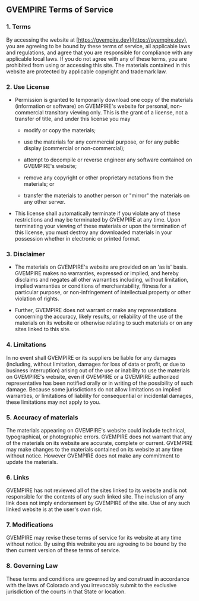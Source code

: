## GVEMPIRE Terms of Service

### 1. Terms

By accessing the website at [https://gvempire.dev](https://gvempire.dev), you are agreeing to be bound by these terms of service, all applicable laws and regulations, and agree that you are responsible for compliance with any applicable local laws. If you do not agree with any of these terms, you are prohibited from using or accessing this site. The materials contained in this website are protected by applicable copyright and trademark law.

### 2. Use License

- Permission is granted to temporarily download one copy of the materials (information or software) on GVEMPIRE's website for personal, non-commercial transitory viewing only. This is the grant of a license, not a transfer of title, and under this license you may

  - modify or copy the materials;

  - use the materials for any commercial purpose, or for any public display (commercial or non-commercial);

  - attempt to decompile or reverse engineer any software contained on GVEMPIRE's website;

  - remove any copyright or other proprietary notations from the materials; or

  - transfer the materials to another person or "mirror" the materials on any other server.

- This license shall automatically terminate if you violate any of these restrictions and may be terminated by GVEMPIRE at any time. Upon terminating your viewing of these materials or upon the termination of this license, you must destroy any downloaded materials in your possession whether in electronic or printed format.

### 3. Disclaimer

- The materials on GVEMPIRE's website are provided on an 'as is' basis. GVEMPIRE makes no warranties, expressed or implied, and hereby disclaims and negates all other warranties including, without limitation, implied warranties or conditions of merchantability, fitness for a particular purpose, or non-infringement of intellectual property or other violation of rights.

- Further, GVEMPIRE does not warrant or make any representations concerning the accuracy, likely results, or reliability of the use of the materials on its website or otherwise relating to such materials or on any sites linked to this site.

### 4. Limitations

In no event shall GVEMPIRE or its suppliers be liable for any damages (including, without limitation, damages for loss of data or profit, or due to business interruption) arising out of the use or inability to use the materials on GVEMPIRE's website, even if GVEMPIRE or a GVEMPIRE authorized representative has been notified orally or in writing of the possibility of such damage. Because some jurisdictions do not allow limitations on implied warranties, or limitations of liability for consequential or incidental damages, these limitations may not apply to you.

### 5. Accuracy of materials

The materials appearing on GVEMPIRE's website could include technical, typographical, or photographic errors. GVEMPIRE does not warrant that any of the materials on its website are accurate, complete or current. GVEMPIRE may make changes to the materials contained on its website at any time without notice. However GVEMPIRE does not make any commitment to update the materials.

### 6. Links

GVEMPIRE has not reviewed all of the sites linked to its website and is not responsible for the contents of any such linked site. The inclusion of any link does not imply endorsement by GVEMPIRE of the site. Use of any such linked website is at the user's own risk.

### 7. Modifications

GVEMPIRE may revise these terms of service for its website at any time without notice. By using this website you are agreeing to be bound by the then current version of these terms of service.

### 8. Governing Law

These terms and conditions are governed by and construed in accordance with the laws of Colorado and you irrevocably submit to the exclusive jurisdiction of the courts in that State or location.
